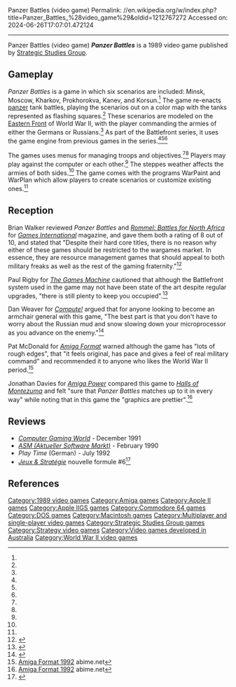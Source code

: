 Panzer Battles (video game)
Permalink: //en.wikipedia.org/w/index.php?title=Panzer_Battles_%28video_game%29&oldid=1212767272
Accessed on: 2024-06-26T17:07:01.472124



------
Panzer Battles (video game)
{{Use mdy dates|date=August 2022}}
{{Infobox video game
| publisher = [[Strategic Studies Group]]
| developer = [[Strategic Studies Group]]
| series = 
| platforms = [[Amiga]], [[Apple II]], [[Apple IIGS]], [[Commodore 64]], [[DOS]], [[Classic Mac OS|Macintosh]]<ref>{{cite web|first=Jack|last=Warner|url=https://www.newspapers.com/clip/99209182/the-atlanta-constitution/|title=Harpoon wargame is intense, educational experience|newspaper=[[The Atlanta Journal-Constitution]]|page=34|date=May 7, 1990|accessdate=April 6, 2022|via=[[Newspapers.com]]}}</ref>
| genre = Strategy
| released = 1989
|image = Panzer Battles video game cover.jpg
|caption = 
|alt = 
}}
'''''Panzer Battles''''' is a 1989 video game published by [[Strategic Studies Group]].

==Gameplay==
''Panzer Battles'' is a game in which six scenarios are included: Minsk, Moscow, Kharkov, Prokhorokva, Kanev, and Korsun.<ref name="gi13"/> The game re-enacts [[panzer]] tank battles, playing the scenarios out on a color map with the tanks represented as flashing squares.<ref name="AmPower"/> These scenarios are modeled on the [[Eastern Front (World War II)|Eastern Front]] of World War II, with the player commanding the armies of either the Germans or Russians.<ref name="AmFormat"/> As part of the Battlefront series, it uses the game engine from previous games in the series.<ref name="AmPower"/><ref name="TGM"/><ref name="compute!"/>

The games uses menus for managing troops and objectives.<ref name="gi13"/><ref name="compute!"/> Players may play against the computer or each other.<ref name="compute!"/> The steppes weather affects the armies of both sides.<ref name="AmFormat"/> The game comes with the programs WarPaint and WarPlan which allow players to create scenarios or customize existing ones.<ref name="gi13"/>

==Reception==
{{Video game reviews
| title = 
| subtitle = 
<!-- Formatting -->
| state = <!-- blank/collapsed/collapsed/expanded -->
| align = <!-- left/right/none/inherit -->
<!-- Aggregators -->
| MC = 
<!-- Reviewers -->
| AmFormat = 69%<ref name="AmFormat"/>
| AmPower = 62%<ref name="AmPower"/>
| JS = 88%<ref>{{Cite web|url=https://www.abandonware-magazines.org/erreur404.php|title=Le site des anciennes revues informatiques - www.abandonware-magazines.org|website=www.abandonware-magazines.org}}</ref>
| TGM = 77%<ref name="TGM"/>
<!-- Custom aggregators; limit is set to 10 -->
| agg1 = 
| agg1Score = 
| agg2 = 
| agg2Score = 
<!-- Custom Reviewers; limit is set to 10 -->
| rev1 = 
| rev1Score = 
| rev2 = 
| rev2Score = 
<!-- Awards; no limit -->
| award1Pub = 
| award1 = 
| award2Pub = 
| award2 = 
}}

Brian Walker reviewed ''Panzer Battles'' and ''[[Rommel: Battles for North Africa]]'' for ''[[Games International]]'' magazine, and gave them both a rating of 8 out of 10, and stated that "Despite their hard core titles, there is no reason why either of these games should be restricted to the wargames market. In essence, they are resource management games that should appeal to both military freaks as well as the rest of the gaming fraternity."<ref name="gi13">{{cite journal | last = Walker |first = Brian | title =Computer Games | journal = [[Games International]] | issue = 13 | pages =48–49 |date=February–March 1990}}</ref>

Paul Rigby for ''[[The Games Machine]]'' cautioned that although the Battlefront system used in the game may not have been state of the art despite regular upgrades, "there is still plenty to keep you occupied".<ref name="TGM">{{Cite web|url=http://archive.org/details/the-games-machine-30/page/n78/mode/2up|title=The Games Machine Issue 30|via=Internet Archive}}</ref>

Dan Weaver for ''[[Compute!]]'' argued that for anyone looking to become an armchair general with this game, "The best part is that you don't have to worry about the Russian mud and snow slowing down your microprocessor as you advance on the enemy."<ref name="compute!">{{Cite web|url=https://archive.org/details/1990-05-compute-magazine/page/n85/mode/2up|title = Compute! Magazine Issue 120|date = May 1990}}</ref>

Pat McDonald for ''[[Amiga Format]]'' warned although the game has "lots of rough edges", that "it feels original, has pace and gives a feel of real military command" and recommended it to anyone who likes the World War II period.<ref name="AmFormat">[http://amr.abime.net/amr_popup_picture.php?src=amiga_format/magscans/af037_1992_08/095.jpg&c=95377&n=1&filesize=289942 Amiga Format 1992] abime.net</ref>

Jonathan Davies for ''[[Amiga Power]]'' compared this game to ''[[Halls of Montezuma: A Battle History of the U.S. Marine Corps|Halls of Montezuma]]'' and felt "sure that ''Panzer Battles'' matches up to it in every way" while noting that in this game the "graphics are prettier".<ref name="AmPower">[http://amr.abime.net/amr_popup_picture.php?src=amiga_power/magscans/ap12_1992_04/074.jpg&c=95377&n=1&filesize=393317 Amiga Format 1992] abime.net</ref>

==Reviews==
*''[[Computer Gaming World]]'' - December 1991
*''[[Aktueller Software Markt|ASM (Aktueller Software Markt)]]'' - February 1990
*''Play Time'' (German) - July 1992
*''[[:fr:Jeux et Stratégie|Jeux & Stratégie]]'' nouvelle formule #6<ref>{{cite web | url=https://archive.org/details/jeux-et-strategie-nf-6/page/18/mode/2up | title=Jeux & stratégie NF 6 | date=April 1990 }}</ref>

==References==
{{reflist}}

[[Category:1989 video games]]
[[Category:Amiga games]]
[[Category:Apple II games]]
[[Category:Apple IIGS games]]
[[Category:Commodore 64 games]]
[[Category:DOS games]]
[[Category:Macintosh games]]
[[Category:Multiplayer and single-player video games]]
[[Category:Strategic Studies Group games]]
[[Category:Strategy video games]]
[[Category:Video games developed in Australia]]
[[Category:World War II video games]]